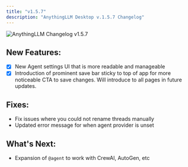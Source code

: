 ```yaml
---
title: "v1.5.7"
description: "AnythingLLM Desktop v.1.5.7 Changelog"
---
```



<Image
  src="/images/product/changelog/header-image.png"
  height={1080}
  width={1920}
  quality={100}
  alt="AnythingLLM Changelog v1.5.7"
/>

## New Features:

- [x] New Agent settings UI that is more readable and manageable
- [x] Introduction of prominent save bar sticky to top of app for more noticeable CTA to save changes. Will introduce to all pages in future updates.

## Fixes:

- Fix issues where you could not rename threads manually
- Updated error message for when agent provider is unset

## What's Next:

- Expansion of `@agent` to work with CrewAI, AutoGen, etc
